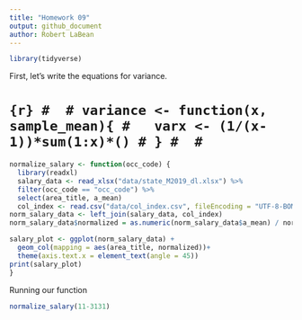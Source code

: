 ```yaml
---
title: "Homework 09"
output: github_document
author: Robert LaBean
---
```


```r
library(tidyverse)

```


First, let's write the equations for variance.

# ```{r}
# 
# variance <- function(x, sample_mean){
#   varx <- (1/(x-1))*sum(1:x)*()
# }
# 
# ```

```r

normalize_salary <- function(occ_code) {
  library(readxl)
  salary_data <- read_xlsx("data/state_M2019_dl.xlsx") %>%
  filter(occ_code == "occ_code") %>%
  select(area_title, a_mean)
  col_index <- read.csv("data/col_index.csv", fileEncoding = "UTF-8-BOM")
norm_salary_data <- left_join(salary_data, col_index)
norm_salary_data$normalized = as.numeric(norm_salary_data$a_mean) / norm_salary_data$index

salary_plot <- ggplot(norm_salary_data) + 
  geom_col(mapping = aes(area_title, normalized))+
  theme(axis.text.x = element_text(angle = 45))
print(salary_plot)
}

```

Running our function

```r

normalize_salary(11-3131)

```